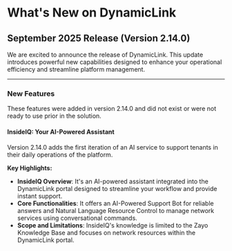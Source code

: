# What's New on DynamicLink

## September 2025 Release (Version 2.14.0)

We are excited to announce the release of DynamicLink. This update introduces powerful new capabilities designed to enhance your operational efficiency and streamline platform management.

---

### New Features

These features were added in version 2.14.0 and did not exist or were not ready to use prior in the solution.

#### InsideIQ: Your AI-Powered Assistant

Version 2.14.0 adds the first iteration of an AI service to support tenants in their daily operations of the platform.

**Key Highlights:**

- **InsideIQ Overview**: It's an AI-powered assistant integrated into the DynamicLink portal designed to streamline your workflow and provide instant support.
- **Core Functionalities**: It offers an AI-Powered Support Bot for reliable answers and Natural Language Resource Control to manage network services using conversational commands.
- **Scope and Limitations**: InsideIQ's knowledge is limited to the Zayo Knowledge Base and focuses on network resources within the DynamicLink portal.
